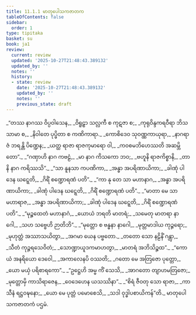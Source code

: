 ```yaml
---
title: 11.1.1 မာတုပေါသကဇာတက
tableOfContents: false
sidebar:
  order: 1
type: tipitaka
basket: su
book: ja1
review:
  current: review
  updated: '2025-10-27T21:48:43.389132'
  updated_by: ''
  notes: ''
  history:
  - state: review
    date: '2025-10-27T21:48:43.389132'
    updated_by: ''
    notes: ''
    previous_state: draft
---
```



<ReviewStatus review={frontmatter.review} showDetails={true} />

<HypothesisAnnotation frontmatter={frontmatter} />

<DynamicBreadcrumb />

<Division number="1" book="ja1" e="ch" v="22" p="226">

<Paragraph number="2107" type="verses" book="ja1">
_“တဿ နာဂဿ ဝိပ္ပဝါသေန,_  
_ဝိရူဠှာ သလ္လကီ စ ကုဋဇာ စ;_  
_ကုရုဝိန္ဒကရဝီရာ ဘိသသာမာ စ,_  
_နိဝါတေ ပုပ္ဖိတာ စ ကဏိကာရာ._  

</Paragraph>

</Division>
<Division number="2" book="ja1" e="ch" v="22" p="226">

<Paragraph number="2108" type="verses" book="ja1">
_ကောစိဒေဝ သုဝဏ္ဏကာယုရာ,_  
_နာဂရာဇံ ဘရန္တိ ပိဏ္ဍေန;_  
_ယတ္ထ ရာဇာ ရာဇကုမာရော ဝါ,_  
_ကဝစမဘိဟေဿတိ အဆမ္ဘိတော”._  

</Paragraph>

</Division>
<Division number="3" book="ja1" e="ch" v="22" p="241">

<Paragraph number="2109" type="verses" book="ja1">
_“ဂဏှာဟိ နာဂ ကဗဠံ,_  
_မာ နာဂ ကိသကော ဘဝ;_  
_ဗဟူနိ ရာဇကိစ္စာနိ,_  
_တာနိ နာဂ ကရိဿသိ”._  

</Paragraph>

</Division>
<Division number="4" book="ja1" e="ch" v="22" p="226">

<Paragraph number="2110" type="verses" book="ja1">
_“သာ နူနသာ ကပဏိကာ,_  
_အန္ဓာ အပရိဏာယိကာ;_  
_ခါဏုံ ပါဒေန ဃဋ္ဋေတိ,_  
_ဂိရိံ စဏ္ဍောရဏံ ပတိ”._  

</Paragraph>

</Division>
<Division number="5" book="ja1" e="ch" v="22" p="226">

<Paragraph number="2111" type="verses" book="ja1">
_“ကာ နု တေ သာ မဟာနာဂ,_  
_အန္ဓာ အပရိဏာယိကာ;_  
_ခါဏုံ ပါဒေန ဃဋ္ဋေတိ,_  
_ဂိရိံ စဏ္ဍောရဏံ ပတိ”._  

</Paragraph>

</Division>
<Division number="6" book="ja1" e="ch" v="22" p="226">

<Paragraph number="2112" type="verses" book="ja1">
_“မာတာ မေ သာ မဟာရာဇ,_  
_အန္ဓာ အပရိဏာယိကာ;_  
_ခါဏုံ ပါဒေန ဃဋ္ဋေတိ,_  
_ဂိရိံ စဏ္ဍောရဏံ ပတိ”._  

</Paragraph>

</Division>
<Division number="7" book="ja1" e="ch" v="22" p="226">

<Paragraph number="2113" type="verses" book="ja1">
_“မုဉ္စထေတံ မဟာနာဂံ,_  
_ယောယံ ဘရတိ မာတရံ;_  
_သမေတု မာတရာ နာဂေါ,_  
_သဟ သဗ္ဗေဟိ ဉာတိဘိ”._  

</Paragraph>

</Division>
<Division number="8" book="ja1" e="ch" v="22" p="226">

<Paragraph number="2114" type="verses" book="ja1">
_“မုတ္တော စ ဗန္ဓနာ နာဂေါ,_  
_မုတ္တမာဒါယ ကုဉ္ဇရော;_  
_မုဟုတ္တံ အဿာသယိတွာ,_  
_အဂမာ ယေန ပဗ္ဗတော._  

</Paragraph>

</Division>
<Division number="9" book="ja1" e="ch" v="22" p="226">

<Paragraph number="2115" type="verses" book="ja1">
_တတော သော နဠိနိံ ဂန္တွာ,_  
_သီတံ ကုဉ္ဇရသေဝိတံ;_  
_သောဏ္ဍာယူဒကမာဟတွာ,_  
_မာတရံ အဘိသိဉ္စထ”._  

</Paragraph>

</Division>
<Division number="10" book="ja1" e="ch" v="22" p="227">

<Paragraph number="2116" type="verses" book="ja1">
_“ကောယံ အနရိယော ဒေဝေါ,_  
_အကာလေနပိ ဝဿတိ;_  
_ဂတော မေ အတြဇော ပုတ္တော,_  
_ယော မယှံ ပရိစာရကော”._  

</Paragraph>

</Division>
<Division number="11" book="ja1" e="ch" v="22" p="227">

<Paragraph number="2117" type="verses" book="ja1">
_“ဥဋ္ဌေဟိ အမ္မ ကိံ သေသိ,_  
_အာဂတော တျာဟမတြဇော;_  
_မုတ္တောမှိ ကာသိရာဇေန,_  
_ဝေဒေဟေန ယသဿိနာ”._  

</Paragraph>

</Division>
<Division number="12" book="ja1" e="ch" v="22" p="227">

<Paragraph number="2118" type="verses" book="ja1">
_“စိရံ ဇီဝတု သော ရာဇာ,_  
_ကာသီနံ ရဋ္ဌဝဍ္ဎနော;_  
_ယော မေ ပုတ္တံ ပမောစေသိ,_  
_သဒါ ဝုဒ္ဓါပစာယိကန်”တိ._  


</Paragraph>
</Division>

<Paragraph number="2119" type="center" book="ja1">
မာတုပေါသကဇာတကံ ပဌမံ.
</Paragraph>